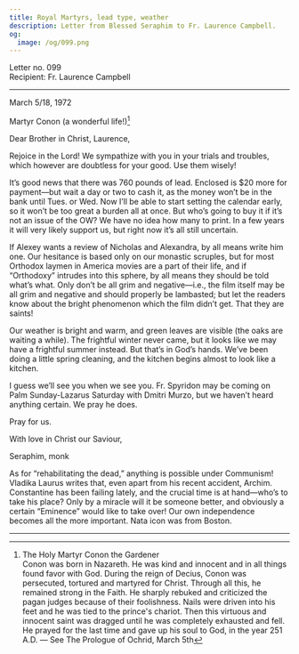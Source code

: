 ```yaml
---
title: Royal Martyrs, lead type, weather
description: Letter from Blessed Seraphim to Fr. Laurence Campbell.
og:
  image: /og/099.png
---
```


<div style={{textAlign:'right', fontFamily:'monospace'}}>Letter no. 099</div>
<div style={{textAlign:'left', fontFamily:'monospace'}}>Recipient: Fr. Laurence Campbell</div>

---

March 5/18, 1972

Martyr Conon (a wonderful life!)[^1]

Dear Brother in Christ, Laurence,

Rejoice in the Lord! We sympathize with you in your trials and troubles, which however are doubtless for your good. Use them wisely!

It’s good news that there was 760 pounds of lead. Enclosed is $20 more for payment—but wait a day or two to cash it, as the money won’t be in the bank until Tues. or Wed. Now I’ll be able to start setting the calendar early, so it won’t be too great a burden all at once. But who’s going to buy it if it’s not an issue of the OW? We have no idea how many to print. In a few years it will very likely support us, but right now it’s all still uncertain.

If Alexey wants a review of Nicholas and Alexandra, by all means write him one. Our hesitance is based only on our monastic scruples, but for most Orthodox laymen in America movies are a part of their life, and if “Orthodoxy” intrudes into this sphere, by all means they should be told what’s what. Only don’t be all grim and negative—i.e., the film itself may be all grim and negative and should properly be lambasted; but let the readers know about the bright phenomenon which the film didn’t get. That they are saints!

Our weather is bright and warm, and green leaves are visible (the oaks are waiting a while). The frightful winter never came, but it looks like we may have a frightful summer instead. But that’s in God’s hands. We’ve been doing a little spring cleaning, and the kitchen begins almost to look like a kitchen.

I guess we’ll see you when we see you. Fr. Spyridon may be coming on Palm Sunday-Lazarus Saturday with Dmitri Murzo, but we haven’t heard anything certain. We pray he does.

Pray for us.

With love in Christ our Saviour,

Seraphim, monk

As for “rehabilitating the dead,” anything is possible under Communism! Vladika Laurus writes that, even apart from his recent accident, Archim. Constantine has been failing lately, and the crucial time is at hand—who’s to take his place? Only by a miracle will it be someone better, and obviously a certain “Eminence” would like to take over! Our own independence becomes all the more important. Nata icon was from Boston.

---

[^1]: The Holy Martyr Conon the Gardener  
Conon was born in Nazareth. He was kind and innocent and in all things found favor with God. During the reign of Decius, Conon was persecuted, tortured and martyred for Christ. Through all this, he remained strong in the Faith. He sharply rebuked and criticized the pagan judges because of their foolishness. Nails were driven into his feet and he was tied to the prince's chariot. Then this virtuous and innocent saint was dragged until he was completely exhausted and fell. He prayed for the last time and gave up his soul to God, in the year 251 A.D. — See The Prologue of Ochrid, March 5th
